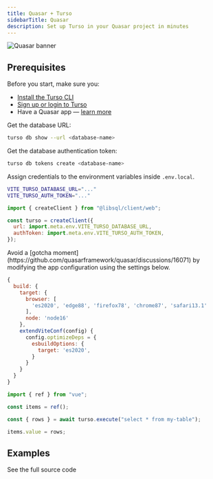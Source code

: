```yaml
---
title: Quasar + Turso
sidebarTitle: Quasar
description: Set up Turso in your Quasar project in minutes
---
```


![Quasar banner](/images/guides/quasar-banner.png)

## Prerequisites

Before you start, make sure you:

- [Install the Turso CLI](/cli/installation)
- [Sign up or login to Turso](/cli/authentication#signup)
- Have a Quasar app &mdash; [learn more](https://quasar.dev/start/quick-start#step-1-create-a-project)

<Steps>

<Step title="Install the libSQL SDK">

<Snippet file="install-libsql-client-ts.mdx" />

</Step>

<Step title="Configure database credentials">

Get the database URL:

```bash
turso db show --url <database-name>
```

Get the database authentication token:

```bash
turso db tokens create <database-name>
```

Assign credentials to the environment variables inside `.env.local`.

```bash
VITE_TURSO_DATABASE_URL="..."
VITE_TURSO_AUTH_TOKEN="..."
```

</Step>

<Step title="Configure libSQL Client">

```js
import { createClient } from "@libsql/client/web";

const turso = createClient({
  url: import.meta.env.VITE_TURSO_DATABASE_URL,
  authToken: import.meta.env.VITE_TURSO_AUTH_TOKEN,
});
```

<Info>
  Avoid a [gotcha
  moment](https://github.com/quasarframework/quasar/discussions/16071) by
  modifying the app configuration using the settings below.
</Info>

```javascript quasar.config.js
{
  build: {
    target: {
      browser: [
        'es2020', 'edge88', 'firefox78', 'chrome87', 'safari13.1'
      ],
      node: 'node16'
    },
    extendViteConf(config) {
      config.optimizeDeps = {
        esbuildOptions: {
          target: 'es2020',
        }
      }
    }
  }
}
```

</Step>

<Step title="Fetch data from Turso.">

```js IndexPage.vue
import { ref } from "vue";

const items = ref();

const { rows } = await turso.execute("select * from my-table");

items.value = rows;
```

</Step>

</Steps>

## Examples

<CardGroup cols={2}>
  <Card
    title="Todo App"
    icon="github"
    href="https://github.com/tursodatabase/examples/tree/master/quasar-todo-list"
  >
    See the full source code
  </Card>
</CardGroup>
